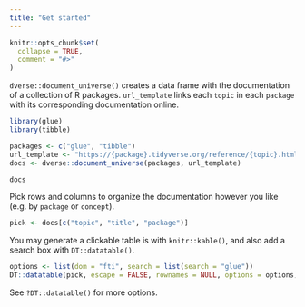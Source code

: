 ```yaml
---
title: "Get started"
---
```


```r
knitr::opts_chunk$set(
  collapse = TRUE,
  comment = "#>"
)
```

`dverse::document_universe()` creates a data frame with the documentation of a
collection of R packages. `url_template` links each `topic` in each `package`
with its corresponding documentation online.

```r
library(glue)
library(tibble)

packages <- c("glue", "tibble")
url_template <- "https://{package}.tidyverse.org/reference/{topic}.html"
docs <- dverse::document_universe(packages, url_template)

docs
```

Pick rows and columns to organize the documentation however you like (e.g. by
`package` or `concept`).

```r
pick <- docs[c("topic", "title", "package")]
```

You may generate a clickable table is with `knitr::kable()`, and also add a search box with `DT::datatable()`.

```r
options <- list(dom = "fti", search = list(search = "glue"))
DT::datatable(pick, escape = FALSE, rownames = NULL, options = options)
```

See `?DT::datatable()` for more options.
